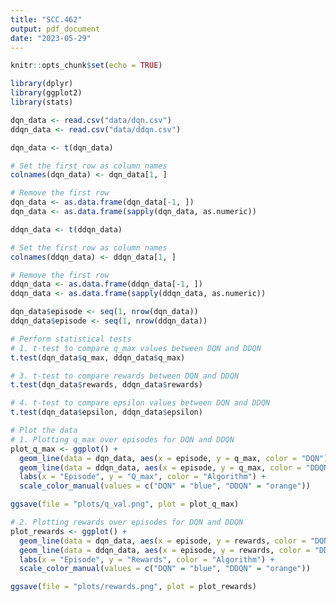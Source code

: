 ---
title: "SCC.462"
output: pdf_document
date: "2023-05-29"
---

```{r setup, include=FALSE}
knitr::opts_chunk$set(echo = TRUE)
```

```{r}
library(dplyr)
library(ggplot2)
library(stats)
```


```{r}
dqn_data <- read.csv("data/dqn.csv")
ddqn_data <- read.csv("data/ddqn.csv")

dqn_data <- t(dqn_data)

# Set the first row as column names
colnames(dqn_data) <- dqn_data[1, ]

# Remove the first row
dqn_data <- as.data.frame(dqn_data[-1, ])
dqn_data <- as.data.frame(sapply(dqn_data, as.numeric))

ddqn_data <- t(ddqn_data)

# Set the first row as column names
colnames(ddqn_data) <- ddqn_data[1, ]

# Remove the first row
ddqn_data <- as.data.frame(ddqn_data[-1, ])
ddqn_data <- as.data.frame(sapply(ddqn_data, as.numeric))

dqn_data$episode <- seq(1, nrow(dqn_data))
ddqn_data$episode <- seq(1, nrow(ddqn_data))
```

```{r}

# Perform statistical tests
# 1. t-test to compare q_max values between DQN and DDQN
t.test(dqn_data$q_max, ddqn_data$q_max)

# 3. t-test to compare rewards between DQN and DDQN
t.test(dqn_data$rewards, ddqn_data$rewards)

# 4. t-test to compare epsilon values between DQN and DDQN
t.test(dqn_data$epsilon, ddqn_data$epsilon)

# Plot the data
# 1. Plotting q_max over episodes for DQN and DDQN
plot_q_max <- ggplot() +
  geom_line(data = dqn_data, aes(x = episode, y = q_max, color = "DQN")) +
  geom_line(data = ddqn_data, aes(x = episode, y = q_max, color = "DDQN")) +
  labs(x = "Episode", y = "Q_max", color = "Algorithm") +
  scale_color_manual(values = c("DQN" = "blue", "DDQN" = "orange"))

ggsave(file = "plots/q_val.png", plot = plot_q_max)

# 2. Plotting rewards over episodes for DQN and DDQN
plot_rewards <- ggplot() +
  geom_line(data = dqn_data, aes(x = episode, y = rewards, color = "DQN")) +
  geom_line(data = ddqn_data, aes(x = episode, y = rewards, color = "DDQN")) +
  labs(x = "Episode", y = "Rewards", color = "Algorithm") +
  scale_color_manual(values = c("DQN" = "blue", "DDQN" = "orange"))

ggsave(file = "plots/rewards.png", plot = plot_rewards)
```
